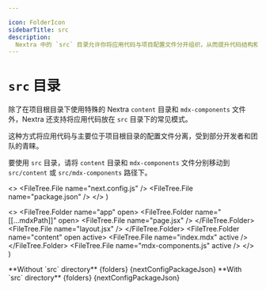```yaml
---

icon: FolderIcon
sidebarTitle: src
description: 
  Nextra 中的 `src` 目录允许你将应用代码与项目配置文件分开组织，从而提升代码结构和可维护性。
---
```



# `src` 目录

除了在项目根目录下使用特殊的 Nextra `content` 目录和 `mdx-components` 文件外，Nextra 还支持将应用代码放在 `src` 目录下的常见模式。

这种方式将应用代码与主要位于项目根目录的配置文件分离，受到部分开发者和团队的青睐。

要使用 `src` 目录，请将 `content` 目录和 `mdx-components` 文件分别移动到 `src/content` 或 `src/mdx-components` 路径下。

  <>
    <FileTree.File name="next.config.js" />
    <FileTree.File name="package.json" />
  </>
)

  <>
    <FileTree.Folder name="app" open>
      <FileTree.Folder name="[[...mdxPath]]" open>
        <FileTree.File name="page.jsx" />
      </FileTree.Folder>
      <FileTree.File name="layout.jsx" />
    </FileTree.Folder>
    <FileTree.Folder name="content" open active>
      <FileTree.File name="index.mdx" active />
    </FileTree.Folder>
    <FileTree.File name="mdx-components.js" active />
  </>
)

<FileTree>
  **Without `src` directory**
  <FileTree.Folder name="your-project" open>
    {folders}
    {nextConfigPackageJson}
  </FileTree.Folder>
</FileTree>

<FileTree>
  **With `src` directory**
  <FileTree.Folder name="your-project" open>
    <FileTree.Folder name="src" open active>
      {folders}
    </FileTree.Folder>
    {nextConfigPackageJson}
  </FileTree.Folder>
</FileTree>